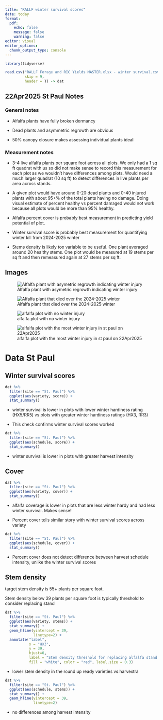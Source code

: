 ```yaml
---
title: "RALLF winter survival scores"
date: today
format: 
  pdf:
    echo: false
    message: false
    warning: false
editor: visual
editor_options: 
  chunk_output_type: console
---
```


```r
library(tidyverse)

read.csv("RALLF Forage and RIC Yields MASTER.xlsx - winter survival.csv",
         skip = 9,
         header = T) -> dat

```

## 22Apr2025 St Paul Notes

###  General notes

-   Alfalfa plants have fully broken dormancy

-   Dead plants and asymmetric regrowth are obvious

-   50% canopy closure makes assessing individual plants ideal

### Measurement notes

-   3-4 live alfalfa plants per square foot across all plots. We only had a 1 sq ft quadrat with us so did not make sense to record this measurement for each plot as we wouldn't have differences among plots. Would need a much larger quadrat (10 sq ft) to detect differences in live plants per area across stands.

-   A given plot would have around 0-20 dead plants and 0-40 injured plants with about 95+% of the total plants having no damage. Doing visual estimate of percent healthy vs percent damaged would not work because all plots would be more than 95% healthy.

-   Alfalfa percent cover is probably best measurement in predicting yield potential of plot.

-   Winter survival score is probably best measurement for quantifying winter kill from 2024-2025 winter

-   Stems density is likely too variable to be useful. One plant averaged around 20 healthy stems. One plot would be measured at 19 stems per sq ft and then remeasured again at 27 stems per sq ft.

## Images

![Alfalfa plant with asymetric regrowth indicating winter injury](rallf_ws_plantscore3.png)

![Alfalfa plant that died over the 2024-2025 winter](rallf_ws_plantscore5.png)

![alfalfa plot with no winter injury](rallf_ws_plotscore1.png)

![alfalfa plot with the most winter injury in st paul on 22Apr2025](rallf_ws_plotscore4.png)

# Data St Paul

## Winter survival scores

```r
dat %>%
  filter(site == "St. Paul") %>%
  ggplot(aes(variety, score)) +
  stat_summary()

```

-   winter survival is lower in plots with lower winter hardiness rating (HX5/RR5) vs plots with greater winter hardiness ratings (HX3, RR3)

-   This check confirms winter survival scores worked

```r
dat %>%
  filter(site == "St. Paul") %>%
  ggplot(aes(schedule, score)) +
  stat_summary() 
```

-   winter survival is lower in plots with greater harvest intensity

## Cover

```r
dat %>%
  filter(site == "St. Paul") %>%
  ggplot(aes(variety, cover)) +
  stat_summary()
```

-   alfalfa coverage is lower in plots that are less winter hardy and had less winter survival. Makes sense!

-   Percent cover tells similar story with winter survival scores across variety

```r
dat %>%
  filter(site == "St. Paul") %>%
  ggplot(aes(schedule, cover)) +
  stat_summary()
```

-   Percent cover does not detect difference between harvest schedule intensity, unlike the winter survival scores

## Stem density

target stem density is 55+ plants per square foot.

Stem density below 39 plants per square foot is typically threshold to consider replacing stand

```r
dat %>%
  filter(site == "St. Paul") %>%
  ggplot(aes(variety, stems)) +
  stat_summary() +
  geom_hline(yintercept = 39,
             linetype=2) +
  annotate("label",
           x = "HX3", 
           y = 39, 
           hjust=0,
           label = "Stem density threshold for replacing alfalfa stand = 39", 
           fill = "white", color = "red", label.size = 0.3)
```

-   lower stem density in the round up ready varieties vs harvextra\

```r
dat %>%
  filter(site == "St. Paul") %>%
  ggplot(aes(schedule, stems)) +
  stat_summary() +
  geom_hline(yintercept = 39,
             linetype=2) 
```

-   no differences among harvest intensity
